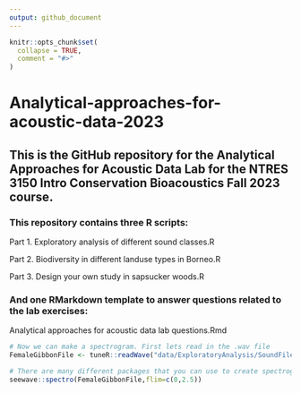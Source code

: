 ```yaml
---
output: github_document
---
```


<!-- README.md is generated from README.Rmd. Please edit that file -->

```r
knitr::opts_chunk$set(
  collapse = TRUE,
  comment = "#>"
)
```

# Analytical-approaches-for-acoustic-data-2023

<!-- badges: start -->
<!-- badges: end -->

## This is the GitHub repository for the Analytical Approaches for Acoustic Data Lab for the NTRES 3150 Intro Conservation Bioacoustics Fall 2023 course. 

### This repository contains three R scripts:  

Part 1. Exploratory analysis of different sound classes.R

Part 2. Biodiversity in different landuse types in Borneo.R

Part 3. Design your own study in sapsucker woods.R

### And one RMarkdown template to answer questions related to the lab exercises:  

Analytical approaches for acoustic data lab questions.Rmd

```r
# Now we can make a spectrogram. First lets read in the .wav file
FemaleGibbonFile <- tuneR::readWave("data/ExploratoryAnalysis/SoundFiles/female.gibbon_2.wav")

# There are many different packages that you can use to create spectrograms; here are two
seewave::spectro(FemaleGibbonFile,flim=c(0,2.5))
```

